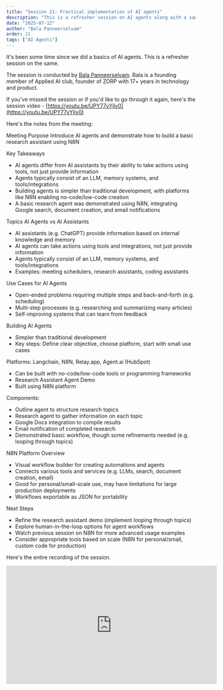 ```yaml
---
title: "Session 21: Practical implementation of AI agents"
description: "This is a refresher session on AI agents along with a sample demo in n8n"
date: "2025-07-12"
author: "Bala Panneerselvam"
order: 21
tags: ["AI Agents"]
---
```


It's been some time since we did a basics of AI agents. This is a refresher session on the same.

The session is conducted by [Bala Panneerselvam](https://www.linkedin.com/in/balakumaranpanneerselvam/). Bala is a founding member of Applied AI club, founder of ZORP with 17+ years in technology and product.

If you've missed the session or if you'd like to go through it again, here's the session video - [https://youtu.be/UPY77vYjlv0](https://youtu.be/UPY77vYjlv0)

Here's the notes from the meeting: 

Meeting Purpose
Introduce AI agents and demonstrate how to build a basic research assistant using N8N

Key Takeaways
- AI agents differ from AI assistants by their ability to take actions using tools, not just provide information
- Agents typically consist of an LLM, memory systems, and tools/integrations
- Building agents is simpler than traditional development, with platforms like N8N enabling no-code/low-code creation
- A basic research agent was demonstrated using N8N, integrating Google search, document creation, and email notifications

Topics
AI Agents vs AI Assistants
- AI assistants (e.g. ChatGPT) provide information based on internal knowledge and memory
- AI agents can take actions using tools and integrations, not just provide information
- Agents typically consist of an LLM, memory systems, and tools/integrations
- Examples: meeting schedulers, research assistants, coding assistants

Use Cases for AI Agents
- Open-ended problems requiring multiple steps and back-and-forth (e.g. scheduling)
- Multi-step processes (e.g. researching and summarizing many articles)
- Self-improving systems that can learn from feedback

Building AI Agents
- Simpler than traditional development
- Key steps: Define clear objective, choose platform, start with small use cases

Platforms: Langchain, N8N, Relay.app, Agent.ai (HubSpot)
- Can be built with no-code/low-code tools or programming frameworks
- Research Assistant Agent Demo
- Built using N8N platform

Components:
- Outline agent to structure research topics
- Research agent to gather information on each topic
- Google Docs integration to compile results
- Email notification of completed research
- Demonstrated basic workflow, though some refinements needed (e.g. looping through topics)

N8N Platform Overview
- Visual workflow builder for creating automations and agents
- Connects various tools and services (e.g. LLMs, search, document creation, email)
- Good for personal/small-scale use, may have limitations for large production deployments
- Workflows exportable as JSON for portability

Next Steps
- Refine the research assistant demo (implement looping through topics)
- Explore human-in-the-loop options for agent workflows
- Watch previous session on N8N for more advanced usage examples
- Consider appropriate tools based on scale (N8N for personal/small, custom code for production)

Here's the entire recording of the session.

<div style={{ display: 'flex', justifyContent: 'center', margin: '2rem 0' }}>
  <iframe 
    width="560" 
    height="315" 
    src="https://www.youtube.com/embed/UPY77vYjlv0" 
    title="Applied AI Session 21: Practical implementation of AI agents" 
    frameBorder="0" 
    allow="accelerometer; autoplay; clipboard-write; encrypted-media; gyroscope; picture-in-picture" 
    allowFullScreen
  ></iframe>
</div>
